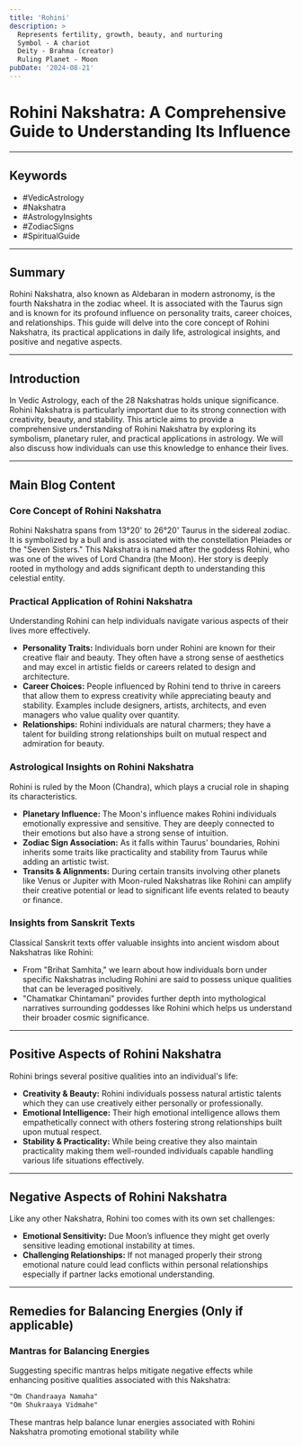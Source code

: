 ```yaml
---
title: 'Rohini'
description: >
  Represents fertility, growth, beauty, and nurturing
  Symbol - A chariot
  Deity - Brahma (creator)
  Ruling Planet - Moon
pubDate: '2024-08-21'
---
```


# Rohini Nakshatra: A Comprehensive Guide to Understanding Its Influence

---

## Keywords
- #VedicAstrology
- #Nakshatra
- #AstrologyInsights
- #ZodiacSigns
- #SpiritualGuide

---

## Summary
Rohini Nakshatra, also known as Aldebaran in modern astronomy, is the fourth Nakshatra in the zodiac wheel. It is associated with the Taurus sign and is known for its profound influence on personality traits, career choices, and relationships. This guide will delve into the core concept of Rohini Nakshatra, its practical applications in daily life, astrological insights, and positive and negative aspects.

---

## Introduction
In Vedic Astrology, each of the 28 Nakshatras holds unique significance. Rohini Nakshatra is particularly important due to its strong connection with creativity, beauty, and stability. This article aims to provide a comprehensive understanding of Rohini Nakshatra by exploring its symbolism, planetary ruler, and practical applications in astrology. We will also discuss how individuals can use this knowledge to enhance their lives.

---

## Main Blog Content

### Core Concept of Rohini Nakshatra
Rohini Nakshatra spans from 13°20' to 26°20' Taurus in the sidereal zodiac. It is symbolized by a bull and is associated with the constellation Pleiades or the "Seven Sisters." This Nakshatra is named after the goddess Rohini, who was one of the wives of Lord Chandra (the Moon). Her story is deeply rooted in mythology and adds significant depth to understanding this celestial entity.

### Practical Application of Rohini Nakshatra
Understanding Rohini can help individuals navigate various aspects of their lives more effectively.

- **Personality Traits:** Individuals born under Rohini are known for their creative flair and beauty. They often have a strong sense of aesthetics and may excel in artistic fields or careers related to design and architecture.
- **Career Choices:** People influenced by Rohini tend to thrive in careers that allow them to express creativity while appreciating beauty and stability. Examples include designers, artists, architects, and even managers who value quality over quantity.
- **Relationships:** Rohini individuals are natural charmers; they have a talent for building strong relationships built on mutual respect and admiration for beauty.

### Astrological Insights on Rohini Nakshatra
Rohini is ruled by the Moon (Chandra), which plays a crucial role in shaping its characteristics.

- **Planetary Influence:** The Moon's influence makes Rohini individuals emotionally expressive and sensitive. They are deeply connected to their emotions but also have a strong sense of intuition.
- **Zodiac Sign Association:** As it falls within Taurus' boundaries, Rohini inherits some traits like practicality and stability from Taurus while adding an artistic twist.
- **Transits & Alignments:** During certain transits involving other planets like Venus or Jupiter with Moon-ruled Nakshatras like Rohini can amplify their creative potential or lead to significant life events related to beauty or finance.

### Insights from Sanskrit Texts
Classical Sanskrit texts offer valuable insights into ancient wisdom about Nakshatras like Rohini:

- From "Brihat Samhita," we learn about how individuals born under specific Nakshatras including Rohini are said to possess unique qualities that can be leveraged positively.
- "Chamatkar Chintamani" provides further depth into mythological narratives surrounding goddesses like Rohini which helps us understand their broader cosmic significance.

---

## Positive Aspects of Rohini Nakshatra
Rohini brings several positive qualities into an individual's life:

- **Creativity & Beauty:** Rohini individuals possess natural artistic talents which they can use creatively either personally or professionally.
- **Emotional Intelligence:** Their high emotional intelligence allows them empathetically connect with others fostering strong relationships built upon mutual respect.
- **Stability & Practicality:** While being creative they also maintain practicality making them well-rounded individuals capable handling various life situations effectively.

---

## Negative Aspects of Rohini Nakshatra
Like any other Nakshatra, Rohini too comes with its own set challenges:

- **Emotional Sensitivity:** Due Moon’s influence they might get overly sensitive leading emotional instability at times.
- **Challenging Relationships:** If not managed properly their strong emotional nature could lead conflicts within personal relationships especially if partner lacks emotional understanding.
  
---

## Remedies for Balancing Energies (Only if applicable)

### Mantras for Balancing Energies 
Suggesting specific mantras helps mitigate negative effects while enhancing positive qualities associated with this Nakshatra:

```markdown
"Om Chandraaya Namaha"
"Om Shukraaya Vidmahe"
```

These mantras help balance lunar energies associated with Rohini Nakshatra promoting emotional stability while